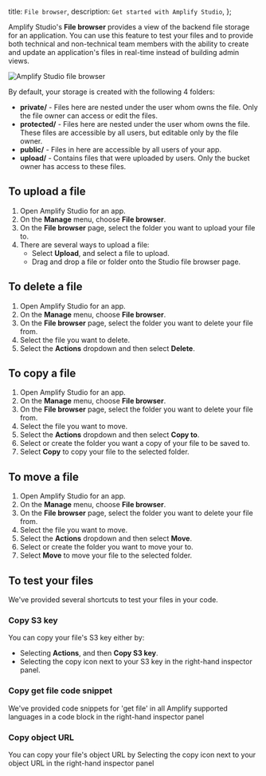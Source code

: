   title: `File browser`,
  description: `Get started with Amplify Studio`,
};

Amplify Studio's **File browser** provides a view of the backend file storage for an application. You can use this feature to test your files and to provide both technical and non-technical team members with the ability to create and update an application's files in real-time instead of building admin views.

![Amplify Studio file browser](/images/console/fileBrowser.png)

By default, your storage is created with the following 4 folders:

- **private/** - Files here are nested under the user whom owns the file. Only the file owner can access or edit the files.
- **protected/** - Files here are nested under the user whom owns the file. These files are accessible by all users, but editable only by the file owner.
- **public/** - Files in here are accessible by all users of your app.
- **upload/** - Contains files that were uploaded by users. Only the bucket owner has access to these files.

## To upload a file
1. Open Amplify Studio for an app.
2. On the **Manage** menu, choose **File browser**.
3. On the **File browser** page, select the folder you want to upload your file to.
4. There are several ways to upload a file:
    - Select **Upload**, and select a file to upload.
    - Drag and drop a file or folder onto the Studio file browser page.

## To delete a file
1. Open Amplify Studio for an app.
2. On the **Manage** menu, choose **File browser**.
3. On the **File browser** page, select the folder you want to delete your file from.
4. Select the file you want to delete.
5. Select the **Actions** dropdown and then select **Delete**.

## To copy a file
1. Open Amplify Studio for an app.
2. On the **Manage** menu, choose **File browser**.
3. On the **File browser** page, select the folder you want to delete your file from.
4. Select the file you want to move.
5. Select the **Actions** dropdown and then select **Copy to**.
6. Select or create the folder you want a copy of your file to be saved to.
7. Select **Copy** to copy your file to the selected folder.

## To move a file
1. Open Amplify Studio for an app.
2. On the **Manage** menu, choose **File browser**.
3. On the **File browser** page, select the folder you want to delete your file from.
4. Select the file you want to move.
5. Select the **Actions** dropdown and then select **Move**.
6. Select or create the folder you want to move your to.
7. Select **Move** to move your file to the selected folder.

## To test your files
We've provided several shortcuts to test your files in your code.

### Copy S3 key
You can copy your file's S3 key either by:
- Selecting **Actions**, and then **Copy S3 key**.
- Selecting the copy icon next to your S3 key in the right-hand inspector panel.

### Copy get file code snippet
We've provided code snippets for 'get file' in all Amplify supported languages in a code block in the right-hand inspector panel

### Copy object URL
You can copy your file's object URL by Selecting the copy icon next to your object URL in the right-hand inspector panel
